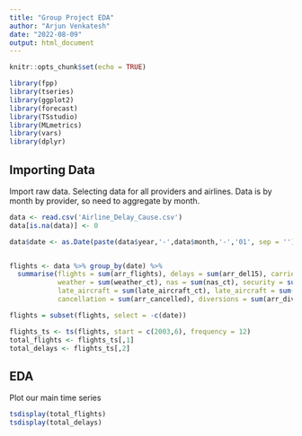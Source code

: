```yaml
---
title: "Group Project EDA"
author: "Arjun Venkatesh"
date: "2022-08-09"
output: html_document
---
```


```r
knitr::opts_chunk$set(echo = TRUE)
```

```r
library(fpp)
library(tseries)
library(ggplot2)
library(forecast)
library(TSstudio)
library(MLmetrics)
library(vars)
library(dplyr)
```

## Importing Data

Import raw data. Selecting data for all providers and airlines. Data is by month by provider, so need to aggregate by month.

```r
data <- read.csv('Airline_Delay_Cause.csv')
data[is.na(data)] <- 0

data$date <- as.Date(paste(data$year,'-',data$month,'-','01', sep = ''))


flights <- data %>% group_by(date) %>%
  summarise(flights = sum(arr_flights), delays = sum(arr_del15), carrier = sum(carrier_ct),
            weather = sum(weather_ct), nas = sum(nas_ct), security = sum(security_ct), 
            late_aircraft = sum(late_aircraft_ct), late_aircraft = sum(late_aircraft_ct),
            cancellation = sum(arr_cancelled), diversions = sum(arr_diverted))

flights = subset(flights, select = -c(date))

flights_ts <- ts(flights, start = c(2003,6), frequency = 12)
total_flights <- flights_ts[,1]
total_delays <- flights_ts[,2]
```

## EDA

Plot our main time series

```r
tsdisplay(total_flights)
tsdisplay(total_delays)
```


